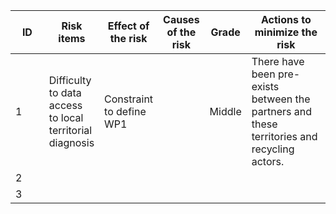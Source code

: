 | ID  | Risk items                                               | Effect of the risk       | Causes of the risk | Grade  | Actions to minimize the risk                                                                |
|----------|------------|----------|----------|----------|----------------------|
| 1   | Difficulty to data access to local territorial diagnosis | Constraint to define WP1 |                    | Middle | There have been pre-exists between the partners and these territories and recycling actors. |
| 2   |                                                          |                          |                    |        |                                                                                             |
| 3   |                                                          |                          |                    |        |                                                                                             |
